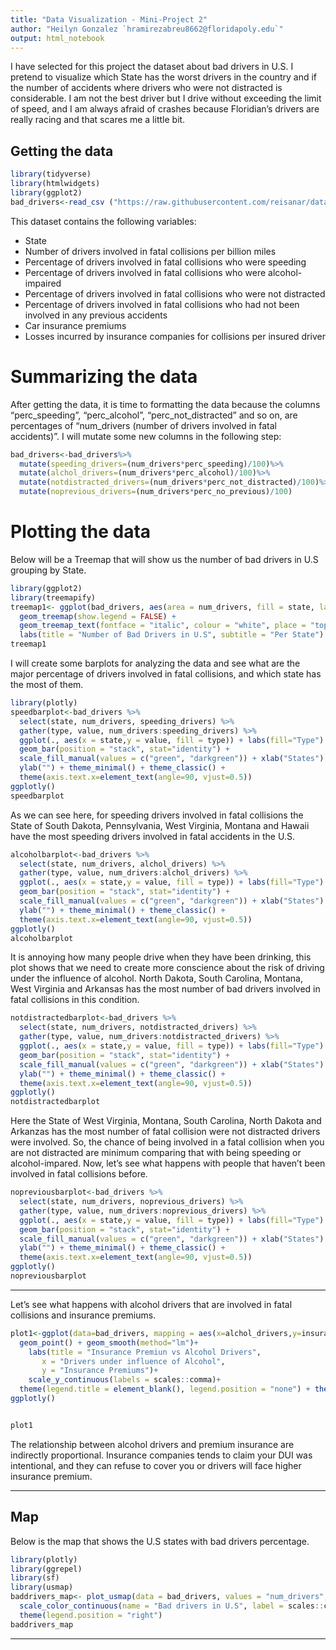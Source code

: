 ---
title: "Data Visualization - Mini-Project 2"
author: "Heilyn Gonzalez `hramirezabreu8662@floridapoly.edu`"
output: html_notebook
---

I have selected for this project the dataset about bad drivers in U.S. I pretend to visualize which State has the worst drivers in the country and if the number of accidents where drivers who were not distracted is considerable. I am not the best driver but I drive without exceeding the limit of speed, and I am always afraid of crashes because Floridian's drivers are really racing and that scares me a little bit. 


## Getting the data



```{r}
library(tidyverse)
library(htmlwidgets)
library(ggplot2)
bad_drivers<-read_csv ("https://raw.githubusercontent.com/reisanar/datasets/master/bad_drivers.csv")
```

This dataset contains the following variables:

* State
* Number of drivers involved in fatal collisions per billion miles
* Percentage of drivers involved in fatal collisions who were speeding
* Percentage of drivers involved in fatal collisions who were alcohol-impaired
* Percentage of drivers involved in fatal collisions who were not distracted
* Percentage of drivers involved in fatal collisions who had not been involved in any previous accidents
* Car insurance premiums
* Losses incurred by insurance companies for collisions per insured driver



# Summarizing the data

After getting the data, it is time to formatting the data because the columns "perc_speeding", "perc_alcohol", "perc_not_distracted" and so on, are percentages of "num_drivers (number of drivers involved in fatal accidents)". I will mutate some new columns in the following step:



```{r}
bad_drivers<-bad_drivers%>%
  mutate(speeding_drivers=(num_drivers*perc_speeding)/100)%>%
  mutate(alchol_drivers=(num_drivers*perc_alcohol)/100)%>%
  mutate(notdistracted_drivers=(num_drivers*perc_not_distracted)/100)%>%
  mutate(noprevious_drivers=(num_drivers*perc_no_previous)/100)
```





# Plotting the data

Below will be a Treemap that will show us the number of bad drivers in U.S grouping by State.



```{r}
library(ggplot2)
library(treemapify)
treemap1<- ggplot(bad_drivers, aes(area = num_drivers, fill = state, label = paste(state, num_drivers, separate = " "))) + 
  geom_treemap(show.legend = FALSE) +
  geom_treemap_text(fontface = "italic", colour = "white", place = "topleft", grow = FALSE) +
  labs(title = "Number of Bad Drivers in U.S", subtitle = "Per State")
treemap1
```

I will create some barplots for analyzing the data and see what are the major percentage of drivers involved in fatal collisions, and which state has the most of them.


```{r}
library(plotly)
speedbarplot<-bad_drivers %>% 
  select(state, num_drivers, speeding_drivers) %>% 
  gather(type, value, num_drivers:speeding_drivers) %>% 
  ggplot(., aes(x = state,y = value, fill = type)) + labs(fill="Type") +
  geom_bar(position = "stack", stat="identity") + 
  scale_fill_manual(values = c("green", "darkgreen")) + xlab("States") +
  ylab("") + theme_minimal() + theme_classic() + 
  theme(axis.text.x=element_text(angle=90, vjust=0.5)) 
ggplotly()
speedbarplot
```
As we can see here, for speeding drivers involved in fatal collisions the State of South Dakota, Pennsylvania, West Virginia, Montana and Hawaii have the most speeding drivers involved in fatal accidents in the U.S. 



```{r}
alcoholbarplot<-bad_drivers %>% 
  select(state, num_drivers, alchol_drivers) %>% 
  gather(type, value, num_drivers:alchol_drivers) %>% 
  ggplot(., aes(x = state,y = value, fill = type)) + labs(fill="Type") +
  geom_bar(position = "stack", stat="identity") + 
  scale_fill_manual(values = c("green", "darkgreen")) + xlab("States") +
  ylab("") + theme_minimal() + theme_classic() + 
  theme(axis.text.x=element_text(angle=90, vjust=0.5))
ggplotly()
alcoholbarplot
```

It is annoying how many people drive when they have been drinking, this plot shows that we need to create more conscience about the risk of driving under the influence of alcohol. North Dakota, South Carolina, Montana, West Virginia and Arkansas has the most number of bad drivers involved in fatal collisions in this condition. 



```{r}
notdistractedbarplot<-bad_drivers %>% 
  select(state, num_drivers, notdistracted_drivers) %>% 
  gather(type, value, num_drivers:notdistracted_drivers) %>% 
  ggplot(., aes(x = state,y = value, fill = type)) + labs(fill="Type") +
  geom_bar(position = "stack", stat="identity") + 
  scale_fill_manual(values = c("green", "darkgreen")) + xlab("States") +
  ylab("") + theme_minimal() + theme_classic() + 
  theme(axis.text.x=element_text(angle=90, vjust=0.5))
ggplotly()
notdistractedbarplot
```
Here the State of West Virginia, Montana, South Carolina, North Dakota and Arkanzas has the most number of fatal collision were not distracted drivers were involved. So, the chance of being involved in a fatal collision when you are not distracted are minimum comparing that with being speeding or alcohol-impared. Now, let's see what happens with people that haven't been involved in fatal collisions before.






```{r}
nopreviousbarplot<-bad_drivers %>% 
  select(state, num_drivers, noprevious_drivers) %>% 
  gather(type, value, num_drivers:noprevious_drivers) %>% 
  ggplot(., aes(x = state,y = value, fill = type)) + labs(fill="Type") +
  geom_bar(position = "stack", stat="identity") + 
  scale_fill_manual(values = c("green", "darkgreen")) + xlab("States") +
  ylab("") + theme_minimal() + theme_classic() + 
  theme(axis.text.x=element_text(angle=90, vjust=0.5)) 
ggplotly()
nopreviousbarplot
```




---------------------------------------------------------------------

Let's see what happens with alcohol drivers that are involved in fatal collisions and insurance premiums. 



```{r}

plot1<-ggplot(data=bad_drivers, mapping = aes(x=alchol_drivers,y=insurance_premiums)) + 
  geom_point() + geom_smooth(method="lm")+ 
    labs(title = "Insurance Premiun vs Alcohol Drivers",
       x = "Drivers under influence of Alcohol",
       y = "Insurance Premiums")+
    scale_y_continuous(labels = scales::comma)+
  theme(legend.title = element_blank(), legend.position = "none") + theme_minimal()
ggplotly()


plot1

```


The relationship between alcohol drivers and premium insurance are indirectly proportional. Insurance companies tends to claim your DUI was intentional, and they can refuse to cover you or drivers will face higher insurance premium.



----------------------------

## Map 


Below is the map that shows the U.S states with bad drivers percentage. 


```{r}
library(plotly)
library(ggrepel)
library(sf)
library(usmap)
baddrivers_map<- plot_usmap(data = bad_drivers, values = "num_drivers", color="red") + 
  scale_color_continuous(name = "Bad drivers in U.S", label = scales::comma) + 
  theme(legend.position = "right")
baddrivers_map

```






------------------------------------




